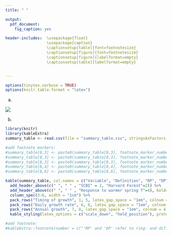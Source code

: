 ```yaml
---
title: " "

output: 
  pdf_document:
    fig_caption: yes

header-includes:  \usepackage{float}
                  \usepackage{caption}
                  \captionsetup[table]{font=footnotesize}
                  \captionsetup[figure]{font=footnotesize}
                  \captionsetup[figure]{labelformat=empty}
                  \captionsetup[table]{labelformat=empty}


---
```


```r
options(tinytex.verbose = TRUE)
options(knitr.table.format = "latex")
```
(a)

![](schematic_summary.png)

(b)

```r
library(knitr)
library(kableExtra)
summary_table <- read.csv(file = "summary_table.csv", stringsAsFactors = FALSE, check.names = FALSE)

#add footnote markers:
#summary_table[0,3] <- paste0(summary_table[0,3], footnote_marker_number(1)) 
#summary_table[0,3] <- paste0(summary_table[0,3], footnote_marker_number(2)) 
#summary_table[8,3] <- paste0(summary_table[8,3], footnote_marker_number(3)) 
#summary_table[8,4] <- paste0(summary_table[8,4], footnote_marker_number(4)) 
#summary_table[8,6] <- paste0(summary_table[8,6], footnote_marker_number(5)) 

kable(summary_table, col.names = c("Variable", "Definition", "RP", "DP","RP", "DP"), format = "latex", booktabs = TRUE,  escape = F)%>%
  add_header_above(c(" ", " " , "SCBI" = 2, "Harvard Forest"=2)) %>%
  add_header_above(c(" ", " " , "Response to warmer spring T"=4), bold= TRUE) %>%
  column_spec(3:6, width = "1cm") %>%
  pack_rows("Timing of growth", 1, 5, latex_gap_space = "1em", colnum = 4, hline_before = FALSE) %>%
  pack_rows("Daily growth rate", 6, 6, latex_gap_space = "1em", colnum = 4, hline_before = FALSE) %>%
  pack_rows("Annual growth", 7, 8, latex_gap_space = "1em", colnum = 4, hline_before = FALSE) %>%
  kable_styling(latex_options = c("scale_down", "hold_position"), protect_latex = T) 

#add footnote: 
#kableExtra::footnote(number = c("'RP' and 'DP' refer to ring- and diffuse- porous species, respectively", "'-' and '+' = significant negative or positive response, respectively; 'n.s.'= no significant correlation"), footnote_as_chunk = FALSE, threeparttable=TRUE, escape = FALSE)
```
